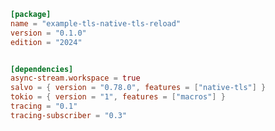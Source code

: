 
```toml  title="tls-native-tls-reload/Cargo.toml"
[package]
name = "example-tls-native-tls-reload"
version = "0.1.0"
edition = "2024"


[dependencies]
async-stream.workspace = true
salvo = { version = "0.78.0", features = ["native-tls"] }
tokio = { version = "1", features = ["macros"] }
tracing = "0.1"
tracing-subscriber = "0.3"

```